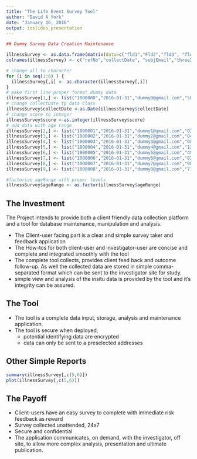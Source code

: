 ```yaml
---
title: "The Life Event Survey Tool"
author: "David A York"
date: "January 16, 2016"
output: ioslides_presentation
---
```


```r
## Dummy Survey Data Creation Maintenance

illnessSurvey <- as.data.frame(matrix(data=c("fld1","Fld2","fld3", "fld4","fld5","fld6"),nrow=1, byrow=TRUE))
colnames(illnessSurvey) <- c("refNo","collectDate", "subjEmail","threeZip","ageRange","score")

# change all to character
for (i in seq(1:6) ) {
  illnessSurvey[,i] <- as.character(illnessSurvey[,i])
}
# make first line proper format dummy data
illnessSurvey[1,] <- list("1000000","2016-01-31","dummy0@gmail.com","502","65","150")
# change collectDate tp data class
illnessSurvey$collectDate <-as.Date(illnessSurvey$collectDate)
# change score to integer
illnessSurvey$score <-as.integer(illnessSurvey$score)
# add data with age range
illnessSurvey[2,] <- list("1000001","2016-01-31","dummy1@gmail.com","020","17",100)
illnessSurvey[3,] <- list("1000002","2016-01-31","dummy2@gmail.com","041","20",100)
illnessSurvey[4,] <- list("1000003","2016-01-31","dummy3@gmail.com","088","30",300)
illnessSurvey[5,] <- list("1000004","2016-01-31","dummy4@gmail.com","123","40",60)
illnessSurvey[6,] <- list("1000005","2016-01-31","dummy5@gmail.com","453","50",250)
illnessSurvey[7,] <- list("1000006","2016-01-31","dummy6@gmail.com","826","60",100)
illnessSurvey[8,] <- list("1000007","2016-01-31","dummy7@gmail.com","980","65",200)
illnessSurvey[9,] <- list("1000008","2016-01-31","dummy8@gmail.com","710","65",200)

#factorize ageRange with proper levels
illnessSurvey$ageRange <- as.factor(illnessSurvey$ageRange)

```

## The Investment

The Project intends to provide both a client friendly data collection platform and a tool for database maintenance, manipulation and analysis.

- The Client-user facing part is a clear and simple survey taker and feedback application
- The How-tos for both client-user and investigator-user are concise and complete and integrated smoothly with the tool
- The complete tool collects, provides client feed back and outcome follow-up. As well the collected data are stored in simple comma-separated format which can be sent to the investigator site for study.
- simple view and analysis of the insitu data is provided by the tool and it's integrity can be assured.


## The Tool

- The tool is a complete data input, storage, analysis and maintenance application.
- The tool is secure when deployed,
  - potential identifying data are encrypted
  - data can only be sent to a preselected addresses







## Other Simple Reports

```r
summary(illnessSurvey[,c(5,6)])
plot(illnessSurvey[,c(5,6)])
```

## The Payoff

- Client-users have an easy survey to complete with immediate risk feedback as reward
- Survey collected unattended, 24x7
- Secure and confidential
- The application communicates, on demand, with the investigator, off site, to allow more complex analysis, presentation and ultimate publication.

